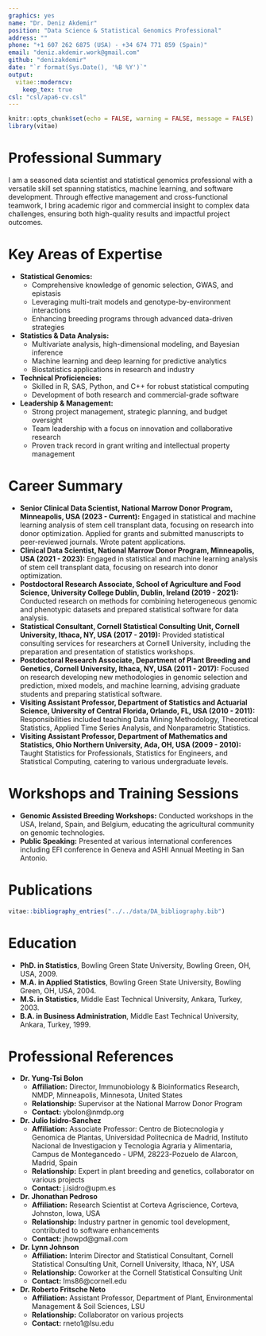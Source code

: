 ```yaml
---
graphics: yes
name: "Dr. Deniz Akdemir"
position: "Data Science & Statistical Genomics Professional"
address: ""
phone: "+1 607 262 6875 (USA) - +34 674 771 859 (Spain)"
email: "deniz.akdemir.work@gmail.com"
github: "denizakdemir"
date: "`r format(Sys.Date(), '%B %Y')`"
output: 
  vitae::moderncv:
    keep_tex: true
csl: "csl/apa6-cv.csl"
---
```


```r
knitr::opts_chunk$set(echo = FALSE, warning = FALSE, message = FALSE)
library(vitae)
```

# Professional Summary

I am a seasoned data scientist and statistical genomics professional with a versatile skill set spanning statistics, machine learning, and software development. Through effective management and cross-functional teamwork, I bring academic rigor and commercial insight to complex data challenges, ensuring both high-quality results and impactful project outcomes.

# Key Areas of Expertise

- **Statistical Genomics:**
  - Comprehensive knowledge of genomic selection, GWAS, and epistasis
  - Leveraging multi-trait models and genotype-by-environment interactions
  - Enhancing breeding programs through advanced data-driven strategies

- **Statistics & Data Analysis:**
  - Multivariate analysis, high-dimensional modeling, and Bayesian inference
  - Machine learning and deep learning for predictive analytics
  - Biostatistics applications in research and industry

- **Technical Proficiencies:**
  - Skilled in R, SAS, Python, and C++ for robust statistical computing
  - Development of both research and commercial-grade software

- **Leadership & Management:**
  - Strong project management, strategic planning, and budget oversight
  - Team leadership with a focus on innovation and collaborative research
  - Proven track record in grant writing and intellectual property management


# Career Summary
-   **Senior Clinical Data Scientist, National Marrow Donor Program, Minneapolis, USA (2023 - Current):** Engaged in statistical and machine learning analysis of stem cell transplant data, focusing on research into donor optimization. Applied for grants and submitted manuscripts to peer-reviewed journals. Wrote patent applications.
-   **Clinical Data Scientist, National Marrow Donor Program, Minneapolis, USA (2021 - 2023):** Engaged in statistical and machine learning analysis of stem cell transplant data, focusing on research into donor optimization.
- **Postdoctoral Research Associate, School of Agriculture and Food Science, University College Dublin, Dublin, Ireland (2019 - 2021):** Conducted research on methods for combining heterogeneous genomic and phenotypic datasets and prepared statistical software for data analysis.
- **Statistical Consultant, Cornell Statistical Consulting Unit, Cornell University, Ithaca, NY, USA (2017 - 2019):** Provided statistical consulting services for researchers at Cornell University, including the preparation and presentation of statistics workshops.
- **Postdoctoral Research Associate, Department of Plant Breeding and Genetics, Cornell University, Ithaca, NY, USA (2011 - 2017):** Focused on research developing new methodologies in genomic selection and prediction, mixed models, and machine learning, advising graduate students and preparing statistical software.
- **Visiting Assistant Professor, Department of Statistics and Actuarial Science, University of Central Florida, Orlando, FL, USA (2010 - 2011):** Responsibilities included teaching Data Mining Methodology, Theoretical Statistics, Applied Time Series Analysis, and Nonparametric Statistics.
- **Visiting Assistant Professor, Department of Mathematics and Statistics, Ohio Northern University, Ada, OH, USA (2009 - 2010):** Taught Statistics for Professionals, Statistics for Engineers, and Statistical Computing, catering to various undergraduate levels.

# Workshops and Training Sessions

- **Genomic Assisted Breeding Workshops:** Conducted workshops in the USA, Ireland, Spain, and Belgium, educating the agricultural community on genomic technologies.
- **Public Speaking:** Presented at various international conferences including EFI conference in Geneva and ASHI Annual Meeting in San Antonio.

# Publications

```r
vitae::bibliography_entries("../../data/DA_bibliography.bib")
```

# Education

- **PhD. in Statistics**, Bowling Green State University, Bowling Green, OH, USA, 2009.
- **M.A. in Applied Statistics**, Bowling Green State University, Bowling Green, OH, USA, 2004.
- **M.S. in Statistics**, Middle East Technical University, Ankara, Turkey, 2003.
- **B.A. in Business Administration**, Middle East Technical University, Ankara, Turkey, 1999.

# Professional References

- **Dr. Yung-Tsi Bolon**
  - **Affiliation:** Director, Immunobiology & Bioinformatics Research, NMDP, Minneapolis, Minnesota, United States
  - **Relationship:** Supervisor at the National Marrow Donor Program
  - **Contact:** ybolon@nmdp.org
- **Dr. Julio Isidro-Sanchez**
  - **Affiliation:** Associate Professor: Centro de Biotecnologia y Genomica de Plantas, Universidad Politecnica de Madrid, Instituto Nacional de Investigacion y Tecnologia Agraria y Alimentaria, Campus de Montegancedo - UPM, 28223-Pozuelo de Alarcon, Madrid, Spain
  - **Relationship:** Expert in plant breeding and genetics, collaborator on various projects
  - **Contact:** j.isidro@upm.es
- **Dr. Jhonathan Pedroso**
  - **Affiliation:** Research Scientist at Corteva Agriscience, Corteva, Johnston, Iowa, USA
  - **Relationship:** Industry partner in genomic tool development, contributed to software enhancements
  - **Contact:** jhowpd@gmail.com
- **Dr. Lynn Johnson**
  - **Affiliation:** Interim Director and Statistical Consultant, Cornell Statistical Consulting Unit, Cornell University, Ithaca, NY, USA
  - **Relationship:** Coworker at the Cornell Statistical Consulting Unit
  - **Contact:** lms86@cornell.edu
- **Dr. Roberto Fritsche Neto**
  - **Affiliation:** Assistant Professor, Department of Plant, Environmental Management & Soil Sciences, LSU
  - **Relationship:** Collaborator on various projects
  - **Contact:** rneto1@lsu.edu
